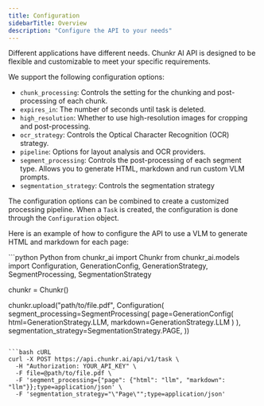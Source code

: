 ```yaml
---
title: Configuration
sidebarTitle: Overview
description: "Configure the API to your needs"
---
```

Different applications have different needs. Chunkr AI API is designed to be flexible and customizable to meet your specific requirements.

We support the following configuration options:
- `chunk_processing`: Controls the setting for the chunking and post-processing of each chunk.
- `expires_in`: The number of seconds until task is deleted.
- `high_resolution`: Whether to use high-resolution images for cropping and post-processing.
- `ocr_strategy`: Controls the Optical Character Recognition (OCR) strategy.
- `pipeline`: Options for layout analysis and OCR providers.
- `segment_processing`: Controls the post-processing of each segment type. Allows you to generate HTML, markdown and run custom VLM prompts.
- `segmentation_strategy`: Controls the segmentation strategy

The configuration options can be combined to create a customized processing pipeline. When a `Task` is created, the configuration is done through the `Configuration` object.

Here is an example of how to configure the API to use a VLM to generate HTML and markdown for each page:

<CodeGroup> 
```python Python
from chunkr_ai import Chunkr
from chunkr_ai.models import Configuration, GenerationConfig, GenerationStrategy, SegmentProcessing, SegmentationStrategy

chunkr = Chunkr()

chunkr.upload("path/to/file.pdf", Configuration(
    segment_processing=SegmentProcessing(
        page=GenerationConfig(
            html=GenerationStrategy.LLM, 
            markdown=GenerationStrategy.LLM
        )
    ),
    segmentation_strategy=SegmentationStrategy.PAGE,
))
```

```bash cURL
curl -X POST https://api.chunkr.ai/api/v1/task \
  -H "Authorization: YOUR_API_KEY" \
  -F file=@path/to/file.pdf \
  -F 'segment_processing={"page": {"html": "llm", "markdown": "llm"}};type=application/json' \
  -F 'segmentation_strategy="\"Page\"";type=application/json'
```
</CodeGroup>


